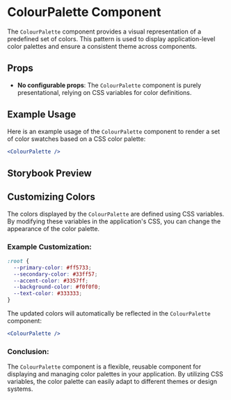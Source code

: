 


<Meta title="Patterns/StylingInjection/ColourPalette" component={ColourPalette} of={Default} />

# ColourPalette Component

The `ColourPalette` component provides a visual representation of a predefined set of colors. This pattern is used to display application-level color palettes and ensure a consistent theme across components.

## Props

- **No configurable props**: The `ColourPalette` component is purely presentational, relying on CSS variables for color definitions.

## Example Usage

Here is an example usage of the `ColourPalette` component to render a set of color swatches based on a CSS color palette:

```jsx
<ColourPalette />
```

## Storybook Preview

<Canvas>
    <Primary />
</Canvas>

## Customizing Colors

The colors displayed by the `ColourPalette` are defined using CSS variables. By modifying these variables in the application's CSS, you can change the appearance of the color palette.

### Example Customization:

```css
:root {
  --primary-color: #ff5733;
  --secondary-color: #33ff57;
  --accent-color: #3357ff;
  --background-color: #f0f0f0;
  --text-color: #333333;
}
```

The updated colors will automatically be reflected in the `ColourPalette` component:

```jsx
<ColourPalette />
```

### Conclusion:

The `ColourPalette` component is a flexible, reusable component for displaying and managing color palettes in your application. By utilizing CSS variables, the color palette can easily adapt to different themes or design systems.
